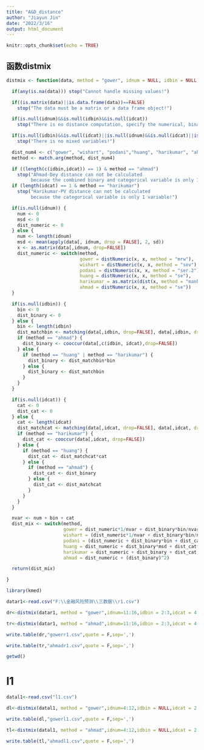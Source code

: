---
title: "A&D_distance"
author: "Jiayun Jin"
date: "2022/3/16"
output: html_document
---

```{r setup, include=FALSE}
knitr::opts_chunk$set(echo = TRUE)
```

## 函数distmix

```{r}
distmix <- function(data, method = "gower", idnum = NULL, idbin = NULL, idcat = NULL) {

  if(any(is.na(data))) stop("Cannot handle missing values!")

  if((is.matrix(data)||is.data.frame(data))==FALSE)
    stop("The data must be a matrix or a data frame object!")

  if(is.null(idnum)&&is.null(idbin)&&is.null(idcat))
    stop("There is no distance computation, specify the numerical, binary, categorical variables!")

  if(is.null(idbin)&&is.null(idcat)||is.null(idnum)&&is.null(idcat)||is.null(idnum)&&is.null(idbin))
    stop("There is no mixed variables!")

  dist_num4 <- c("gower", "wishart", "podani","huang", "harikumar", "ahmad")
  method <- match.arg(method, dist_num4)

  if ((length(c(idbin,idcat)) == 1) & method == "ahmad")
    stop("Ahmad-Dey distance can not be calculated
         because the combined binary and categorical variable is only 1 variable!")
  if (length(idcat) == 1 & method == "harikumar")
    stop("Harikumar-PV distance can not be calculated
         because the categorical variable is only 1 variable!")

  if(is.null(idnum)) {
    num <- 0
    msd <- 0
    dist_numeric <- 0
  } else {
    num <- length(idnum)
    msd <- mean(apply(data[, idnum, drop = FALSE], 2, sd))
    x <- as.matrix(data[,idnum, drop=FALSE])
    dist_numeric <- switch(method,
                           gower = distNumeric(x, x, method = "mrw"),
                           wishart = distNumeric(x, x, method = "sev"),
                           podani = distNumeric(x, x, method = "ser.2"),
                           huang = distNumeric(x, x, method = "se"),
                           harikumar = as.matrix(dist(x, method = "manhattan")),
                           ahmad = distNumeric(x, x, method = "se"))
  }

  if(is.null(idbin)) {
    bin <- 0
    dist_binary <- 0
  } else {
    bin <- length(idbin)
    dist_matchbin <- matching(data[,idbin, drop=FALSE], data[,idbin, drop=FALSE])
    if (method == "ahmad") {
      dist_binary <- cooccur(data[,c(idbin, idcat),drop=FALSE])
    } else {
      if (method == "huang" | method == "harikumar") {
        dist_binary <- dist_matchbin*bin
      } else {
        dist_binary <- dist_matchbin
      }
    }
  }

  if(is.null(idcat)) {
    cat <- 0
    dist_cat <- 0
  } else {
    cat <- length(idcat)
    dist_matchcat <- matching(data[,idcat, drop=FALSE], data[,idcat, drop=FALSE])
    if (method == "harikumar") {
      dist_cat <- cooccur(data[,idcat, drop=FALSE])
    } else {
      if (method == "huang") {
        dist_cat <- dist_matchcat*cat
      } else {
        if (method == "ahmad") {
          dist_cat <- dist_binary
        } else {
          dist_cat <- dist_matchcat
        }
      }
    }
  }

  nvar <- num + bin + cat
  dist_mix <- switch(method,
                     gower = dist_numeric*1/nvar + dist_binary*bin/nvar + dist_cat*cat/nvar,
                     wishart = (dist_numeric*1/nvar + dist_binary*bin/nvar + dist_cat*cat/nvar)^0.5,
                     podani = (dist_numeric + dist_binary*bin + dist_cat*cat)^0.5,
                     huang = dist_numeric + dist_binary*msd + dist_cat*msd,
                     harikumar = dist_numeric + dist_binary + dist_cat,
                     ahmad = dist_numeric + (dist_binary)^2)

  return(dist_mix)

}
```

```{r}
library(kmed)
```

```{r}
datar1<-read.csv("F:\\金融风险预测\\三数据\\r1.csv")
```

```{r}
dr<-distmix(datar1, method = "gower",idnum=11:16,idbin = 2:3,idcat = 4:10)
```

```{r}
tr<-distmix(datar1, method = "ahmad",idnum=11:16,idbin = 2:3,idcat = 4:10)
```



```{r}
write.table(dr,"gowerr1.csv",quote = F,sep=',')
```
```{r}
write.table(tr,"ahmadr1.csv",quote = F,sep=',')
```

```{r}
getwd()
```
# l1
```{r}
datal1<-read.csv("l1.csv")
```

```{r}
dl<-distmix(datal1, method = "gower",idnum=4:12,idbin = NULL,idcat = 2:3)
```
```{r}
write.table(dl,"gowerl1.csv",quote = F,sep=',')
```

```{r}
tl<-distmix(datal1, method = "ahmad",idnum=4:12,idbin = NULL,idcat = 2:3)
```
```{r}
write.table(tl,"ahmadl1.csv",quote = F,sep=',')
```




